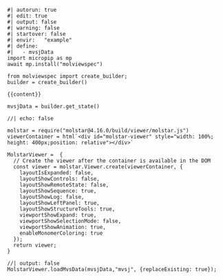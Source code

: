 ::: {.grid}

::: {.g-col-6}

```pyodide
#| autorun: true
#| edit: true
#| output: false
#| warning: false
#| startover: false
#| envir:	"example"
#| define:
#|   - mvsjData
import micropip as mp
await mp.install("molviewspec")

from molviewspec import create_builder;
builder = create_builder()

{{content}}

mvsjData = builder.get_state()
```

:::

::: {.g-col-6}


```ojs
//| echo: false

molstar = require("molstar@4.16.0/build/viewer/molstar.js")
viewerContainer = html`<div id="molstar-viewer" style="width: 100%; height: 400px;position: relative"></div>`

MolstarViewer =  {
  // Create the viewer after the container is available in the DOM
  const viewer = molstar.Viewer.create(viewerContainer, {
    layoutIsExpanded: false,
    layoutShowControls: false,
    layoutShowRemoteState: false,
    layoutShowSequence: true,
    layoutShowLog: false,
    layoutShowLeftPanel: true,
    layoutShowStructureTools: true,
    viewportShowExpand: true,
    viewportShowSelectionMode: false,
    viewportShowAnimation: true,
    enableMonomerColoring: true
  });
  return viewer;
}
```

```ojs
//| output: false
MolstarViewer.loadMvsData(mvsjData,"mvsj", {replaceExisting: true});
```

:::

:::
